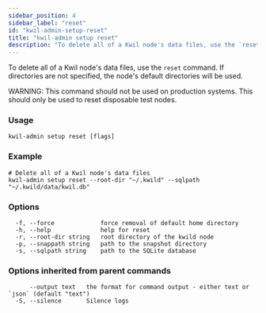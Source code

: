 ```yaml
---
sidebar_position: 4
sidebar_label: "reset"
id: "kwil-admin-setup-reset"
title: "kwil-admin setup reset"
description: "To delete all of a Kwil node's data files, use the `reset` command."
---
```


To delete all of a Kwil node's data files, use the `reset` command. If directories are not specified, the node's default directories will be used.

WARNING: This command should not be used on production systems. This should only be used to reset disposable test nodes.

### Usage

```
kwil-admin setup reset [flags]
```

### Example

```
# Delete all of a Kwil node's data files
kwil-admin setup reset --root-dir "~/.kwild" --sqlpath "~/.kwild/data/kwil.db"
```

### Options

```
  -f, --force             force removal of default home directory
  -h, --help              help for reset
  -r, --root-dir string   root directory of the kwild node
  -p, --snappath string   path to the snapshot directory
  -s, --sqlpath string    path to the SQLite database
```

### Options inherited from parent commands

```
      --output text   the format for command output - either text or `json` (default "text")
  -S, --silence       Silence logs
```


